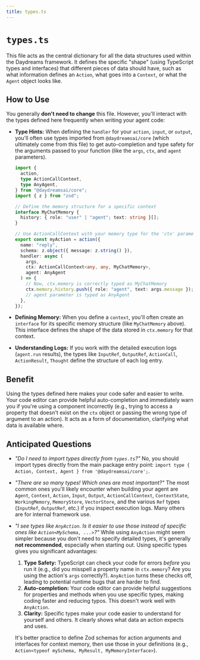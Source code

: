 ```yaml
---
title: types.ts
---
```


# `types.ts`

This file acts as the central dictionary for all the data structures used within the Daydreams framework. It defines the specific "shape" (using TypeScript types and interfaces) that different pieces of data should have, such as what information defines an `Action`, what goes into a `Context`, or what the `Agent` object looks like.

## How to Use

You generally **don't need to change** this file. However, you'll interact with the types defined here frequently when writing your agent code:

-   **Type Hints:** When defining the `handler` for your `action`, `input`, or `output`, you'll often use types imported from `@daydreamsai/core` (which ultimately come from this file) to get auto-completion and type safety for the arguments passed to your function (like the `args`, `ctx`, and `agent` parameters).

    ```typescript
    import {
      action,
      type ActionCallContext,
      type AnyAgent,
    } from "@daydreamsai/core";
    import { z } from "zod";

    // Define the memory structure for a specific context
    interface MyChatMemory {
      history: { role: "user" | "agent"; text: string }[];
    }

    // Use ActionCallContext with your memory type for the 'ctx' parameter
    export const myAction = action({
      name: "reply",
      schema: z.object({ message: z.string() }),
      handler: async (
        args,
        ctx: ActionCallContext<any, any, MyChatMemory>,
        agent: AnyAgent
      ) => {
        // Now, ctx.memory is correctly typed as MyChatMemory
        ctx.memory.history.push({ role: "agent", text: args.message });
        // agent parameter is typed as AnyAgent
      },
    });
    ```

-   **Defining Memory:** When you define a `context`, you'll often create an `interface` for its specific memory structure (like `MyChatMemory` above). This interface defines the shape of the data stored in `ctx.memory` for that context.
-   **Understanding Logs:** If you work with the detailed execution logs (`agent.run` results), the types like `InputRef`, `OutputRef`, `ActionCall`, `ActionResult`, `Thought` define the structure of each log entry.

## Benefit

Using the types defined here makes your code safer and easier to write. Your code editor can provide helpful auto-completion and immediately warn you if you're using a component incorrectly (e.g., trying to access a property that doesn't exist on the `ctx` object or passing the wrong type of argument to an action). It acts as a form of documentation, clarifying what data is available where.

## Anticipated Questions

-   _"Do I need to import types directly from `types.ts`?"_
    No, you should import types directly from the main package entry point: `import type { Action, Context, Agent } from '@daydreamsai/core';`.
-   _"There are so many types! Which ones are most important?"_
    The most common ones you'll likely encounter when building your agent are `Agent`, `Context`, `Action`, `Input`, `Output`, `ActionCallContext`, `ContextState`, `WorkingMemory`, `MemoryStore`, `VectorStore`, and the various `Ref` types (`InputRef`, `OutputRef`, etc.) if you inspect execution logs. Many others are for internal framework use.
-   _"I see types like `AnyAction`. Is it easier to use those instead of specific ones like `Action<MySchema, ...>`?"_
    While using `AnyAction` might seem simpler because you don't need to specify detailed types, it's generally **not recommended**, especially when starting out. Using specific types gives you significant advantages:
    1.  **Type Safety:** TypeScript can check your code for errors _before_ you run it (e.g., did you misspell a property name in `ctx.memory`? Are you using the action's `args` correctly?). `AnyAction` turns these checks off, leading to potential runtime bugs that are harder to find.
    2.  **Auto-completion:** Your code editor can provide helpful suggestions for properties and methods when you use specific types, making coding faster and reducing typos. This doesn't work well with `AnyAction`.
    3.  **Clarity:** Specific types make your code easier to understand for yourself and others. It clearly shows what data an action expects and uses.

    It's better practice to define Zod schemas for action arguments and interfaces for context memory, then use those in your definitions (e.g., `Action<typeof mySchema, MyResult, MyMemoryInterface>`). 